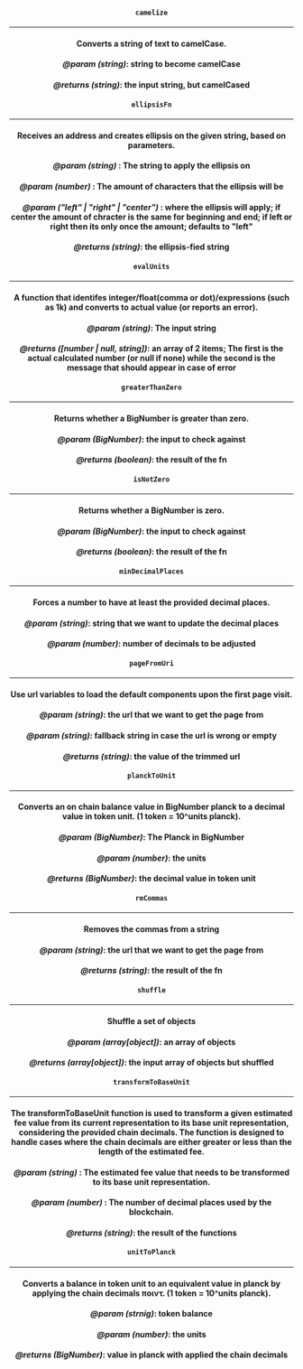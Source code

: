 
<Edit folder={props.folder} />

<Header
  title="Cloud Utils"
  subtitle="A collection of reusable utilities."
  npm={props.npm}
  status="stable"
/>

#### **`camelize`**

---

#### Converts a string of text to camelCase.

#### _@param (string)_: string to become camelCase

#### _@returns (string)_: the input string, but camelCased

<Camelize />

#### **`ellipsisFn`**

---

#### Receives an address and creates ellipsis on the given string, based on parameters.

#### _@param (string)_ : The string to apply the ellipsis on

#### _@param (number)_ : The amount of characters that the ellipsis will be

#### _@param ("left" | "right" | "center")_ : where the ellipsis will apply; if center the amount of chracter is the same for beginning and end; if left or right then its only once the amount; defaults to "left"

#### _@returns (string)_: the ellipsis-fied string

<EllipsisFn />

#### **`evalUnits`**

---

#### A function that identifes integer/float(comma or dot)/expressions (such as 1k) and converts to actual value (or reports an error).

#### _@param (string)_: The input string

#### _@returns ([number | null, string])_: an array of 2 items; The first is the actual calculated number (or null if none) while the second is the message that should appear in case of error

<EvalUnits />

#### **`greaterThanZero`**

---

#### Returns whether a BigNumber is greater than zero.

#### _@param (BigNumber)_: the input to check against

#### _@returns (boolean)_: the result of the fn

<GreaterThanZero />

#### **`isNotZero`**

---

#### Returns whether a BigNumber is zero.

#### _@param (BigNumber)_: the input to check against

#### _@returns (boolean)_: the result of the fn

<IsNotZero />

#### **`minDecimalPlaces`**

---

#### Forces a number to have at least the provided decimal places.

#### _@param (string)_: string that we want to update the decimal places

#### _@param (number)_: number of decimals to be adjusted

<MinDecimalPlaces />

#### **`pageFromUri`**

---

#### Use url variables to load the default components upon the first page visit.

#### _@param (string)_: the url that we want to get the page from

#### _@param (string)_: fallback string in case the url is wrong or empty

#### _@returns (string)_: the value of the trimmed url

<PageFromUri />

#### **`planckToUnit`**

---

#### Converts an on chain balance value in BigNumber planck to a decimal value in token unit. (1 token = 10^units planck).

#### _@param (BigNumber)_: The Planck in BigNumber

#### _@param (number)_: the units

#### _@returns (BigNumber)_: the decimal value in token unit

<PlanckToUnit />

#### **`rmCommas`**

---

#### Removes the commas from a string

#### _@param (string)_: the url that we want to get the page from

#### _@returns (string)_: the result of the fn

<RmCommas />

#### **`shuffle`**

---

#### Shuffle a set of objects

#### _@param (array[object])_: an array of objects

#### _@returns (array[object])_: the input array of objects but shuffled

<Shuffle />

#### **`transformToBaseUnit`**

---

#### The transformToBaseUnit function is used to transform a given estimated fee value from its current representation to its base unit representation, considering the provided chain decimals. The function is designed to handle cases where the chain decimals are either greater or less than the length of the estimated fee.

#### _@param (string)_ : The estimated fee value that needs to be transformed to its base unit representation.

#### _@param (number)_ : The number of decimal places used by the blockchain.

#### _@returns (string)_: the result of the functions

<TransformToBaseUnit />

#### **`unitToPlanck`**

---

#### Converts a balance in token unit to an equivalent value in planck by applying the chain decimals ποιντ. (1 token = 10^units planck).

#### _@param (strnig)_: token balance

#### _@param (number)_: the units

#### _@returns (BigNumber)_: value in planck with applied the chain decimals

<UnitToPlanck />

